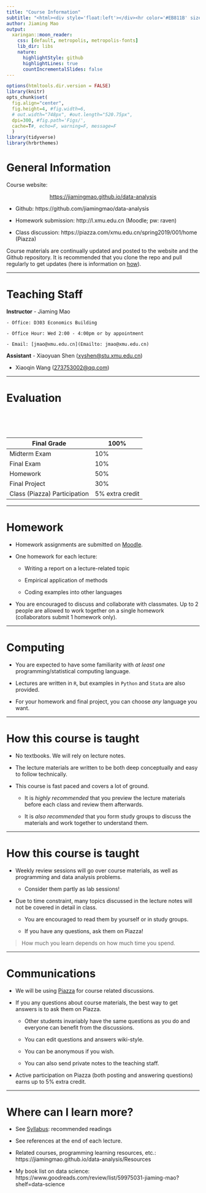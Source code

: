 ```yaml
---
title: "Course Information"
subtitle: "<html><div style='float:left'></div><hr color='#EB811B' size=1px width=796px></html>"
author: Jiaming Mao 
output:
  xaringan::moon_reader:
    css: [default, metropolis, metropolis-fonts] 
    lib_dir: libs
    nature:
      highlightStyle: github
      highlightLines: true
      countIncrementalSlides: false
---
```


```r
options(htmltools.dir.version = FALSE)
library(knitr)
opts_chunk$set(
  fig.align="center",  
  fig.height=4, #fig.width=6,
  # out.width="748px", #out.length="520.75px",
  dpi=300, #fig.path='Figs/',
  cache=T#, echo=F, warning=F, message=F
  )
library(tidyverse)
library(hrbrthemes)
```

# General Information

Course website: 

<div style="text-align:center"><a href="https://jiamingmao.github.io/data-analysis">https://jiamingmao.github.io/data-analysis</a></div>

- Github: https://github.com/jiamingmao/data-analysis

- Homework submission: http://l.xmu.edu.cn (Moodle; pw: raven)

- Class discussion: https://piazza.com/xmu.edu.cn/spring2019/001/home (Piazza)

Course materials are continually updated and posted to the website and the Github repository. It is recommended that you clone the repo and pull regularly to get updates (here is information on  [how](https://jiamingmao.github.io/principles-of-economics/Software)).

---

# Teaching Staff

**Instructor**
- Jiaming Mao

    - Office: D303 Economics Building
    
    - Office Hour: Wed 2:00 - 4:00pm or by appointment
    
    - Email: [jmao@xmu.edu.cn](Emailto: jmao@xmu.edu.cn)
    
**Assistant**
- Xiaoyuan Shen ([xyshen@stu.xmu.edu.cn](Emailto: xyshen@stu.xmu.edu.cn))

- Xiaoqin Wang ([273753002@qq.com](Emailto: 273753002@qq.com))

---

# Evaluation

<br>
<br>
<br>

Final Grade | 100%
-------- | -------
Midterm Exam | 10%
Final Exam | 10%
Homework | 50%
Final Project | 30%
Class (Piazza) Participation | 5% extra credit

---

# Homework

- Homework assignments are submitted on [Moodle](http://l.xmu.edu.cn).

- One homework for each lecture:

    - Writing a report on a lecture-related topic
    
    - Empirical application of methods
    
    - Coding examples into other languages
    
- You are encouraged to discuss and collaborate with classmates. Up to 2 people are allowed to work together on a single homework (collaborators submit 1 homework only).

---

# Computing

- You are expected to have some familiarity with *at least one* programming/statistical computing language. 

- Lectures are written in `R`, but examples in `Python` and `Stata` are also provided. 

- For your homework and final project, you can choose *any* language you want.

---

# How this course is taught

- No textbooks. We will rely on lecture notes.

- The lecture materials are written to be both deep conceptually and easy to follow technically.

- This course is fast paced and covers a lot of ground. 

    - It is *highly recommended* that you preview the lecture materials before each class and review them afterwards.
    
    - It is *also recommended* that you form study groups to discuss the materials and work together to understand them.

---

# How this course is taught

- Weekly review sessions will go over course materials, as well as programming and data analysis problems.

    - Consider them partly as lab sessions!
    
- Due to time constraint, many topics discussed in the lecture notes will not be covered in detail in class.

    - You are encouraged to read them by yourself or in study groups.
    
    - If you have any questions, ask them on Piazza!
    
    
> How much you learn depends on how much time you spend.

---

# Communications

- We will be using [Piazza]( https://piazza.com/xmu.edu.cn/spring2019/001/home) for course related discussions.

- If you any questions about course materials, the best way to get answers is to ask them on Piazza.

    - Other students invariably have the same questions as you do and everyone can benefit from the discussions.
    
    - You can edit questions and answers wiki-style.
    
    - You can be anonymous if you wish.
    
    - You can also send private notes to the teaching staff.
    
- Active participation on Piazza (both posting and answering questions) earns up to 5% extra credit. 

---

# Where can I learn more?

- See [Syllabus](https://jiamingmao.github.io/data-analysis/assets/syllabus.pdf): recommended readings  

- See references at the end of each lecture.

- Related courses, programming learning resources, etc.: https://jiamingmao.github.io/data-analysis/Resources

- My book list on data science: https://www.goodreads.com/review/list/59975031-jiaming-mao?shelf=data-science
